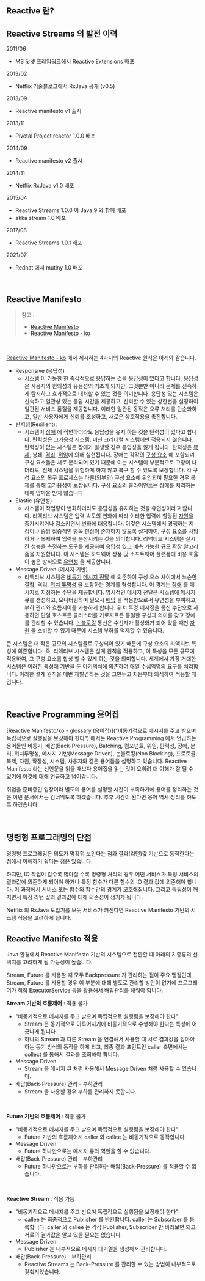 ## Reactive 란?

## Reactive Streams 의 발전 이력

2011/06

- MS 닷넷 프레임워크에서 Reactive Extensions 배포

2013/02

- Netflix 기술블로그에서 RxJava 공개 (v0.5)

2013/09

- Reactive manifesto v1 출시

2013/11

- Pivotal Project reactor 1.0.0 배포

2014/09

- Reactive manifesto v2 출시

2014/11

- Netflix RxJava v1.0 배포

2015/04

- Reactive Streams 1.0.0 이 Java 9 와 함께 배포
- akka stream 1.0 배포

2017/08

- Reactive Streams 1.0.1 배포

2021/07

- Redhat 에서 mutiny 1.0 배포

<br/>



## Reactive Manifesto

> 참고 : 
>
> - [Reactive Manifesto](https://www.reactivemanifesto.org/)
> - [Reactive Manifesto - ko](https://www.reactivemanifesto.org/ko)

<br/>



[Reactive Manifesto - ko](https://www.reactivemanifesto.org/ko) 에서 제시하는 4가지의 Reactive 원칙은 아래와 같습니다.

- Responsive (응답성)
  -  [시스템](https://www.reactivemanifesto.org/ko/glossary#System) 이 가능한 한 즉각적으로 응답하는 것을 응답성이 있다고 합니다. 응답성은 사용자의 편의성과 유용성의 기초가 되지만, 그것뿐만 아니라 문제를 신속하게 탐지하고 효과적으로 대처할 수 있는 것을 의미합니다. 응답성 있는 시스템은 신속하고 일관성 있는 응답 시간을 제공하고, 신뢰할 수 있는 상한선을 설정하여 일관된 서비스 품질을 제공합니다. 이러한 일관된 동작은 오류 처리를 단순화하고, 일반 사용자에게 신뢰를 조성하고, 새로운 상호작용을 촉진합니다.
- 탄력성(Resilient):
  - 시스템이 [장애](https://www.reactivemanifesto.org/ko/glossary#Failure) 에 직면하더라도 응답성을 유지 하는 것을 탄력성이 있다고 합니다. 탄력성은 고가용성 시스템, 미션 크리티컬 시스템에만 적용되지 않습니다. 탄력성이 없는 시스템은 장애가 발생할 경우 응답성을 잃게 됩니다. 탄력성은 [복제](https://www.reactivemanifesto.org/ko/glossary#Replication), 봉쇄, [격리](https://www.reactivemanifesto.org/ko/glossary#Isolation), [위임](https://www.reactivemanifesto.org/ko/glossary#Delegation)에 의해 실현됩니다. 장애는 각각의 [구성 요소](https://www.reactivemanifesto.org/ko/glossary#Component) 에 포함되며 구성 요소들은 서로 분리되어 있기 때문에 이는 시스템이 부분적으로 고장이 나더라도, 전체 시스템을 위험하게 하지 않고 복구 할 수 있도록 보장합니다. 각 구성 요소의 복구 프로세스는 다른(외부의) 구성 요소에 위임되며 필요한 경우 복제를 통해 고가용성이 보장됩니다. 구성 요소의 클라이언트는 장애를 처리하는데에 압박을 받지 않습니다.
- Elastic (유연성)
  - 시스템이 작업량이 변화하더라도 응답성을 유지하는 것을 유연성이라고 합니다. 리액티브 시스템은 입력 속도의 변화에 따라 이러한 입력에 할당된 [자원](https://www.reactivemanifesto.org/ko/glossary#Resource)을 증가시키거나 감소키면서 변화에 대응합니다. 이것은 시스템에서 경쟁하는 지점이나 중앙 집중적인 병목 현상이 존재하지 않도록 설계하여, 구성 요소를 샤딩하거나 복제하여 입력을 분산시키는 것을 의미합니다. 리액티브 시스템은 실시간 성능을 측정하는 도구를 제공하여 응답성 있고 예측 가능한 규모 확장 알고리즘을 지원합니다. 이 시스템은 하드웨어 상품 및 소프트웨어 플랫폼에 비용 효율이 높은 방식으로 [유연성](https://www.reactivemanifesto.org/ko/glossary#Elasticity) 을 제공합니다.
- Message Driven (메시지 기반)
  - 리액티브 시스템은 [비동기](https://www.reactivemanifesto.org/ko/glossary#Asynchronous) [메시지 전달](https://www.reactivemanifesto.org/ko/glossary#Message-Driven) 에 의존하여 구성 요소 사이에서 느슨한 결합, 격리, [위치 투명성](https://www.reactivemanifesto.org/ko/glossary#Location-Transparency) 을 보장하는 경계를 형성합니다. 이 경계는 [장애](https://www.reactivemanifesto.org/ko/glossary#Failure) 를 메시지로 지정하는 수단을 제공합니다. 명시적인 메시지 전달은 시스템에 메시지 큐를 생성하고, 모니터링하며 필요시 [배압](https://www.reactivemanifesto.org/ko/glossary#Back-Pressure) 을 적용함으로써 유연성을 부여하고, 부하 관리와 흐름제어를 가능하게 합니다. 위치 투명 메시징을 통신 수단으로 사용하면 단일 호스트든 클러스터를 가로지르든 동일한 구성과 의미를 갖고 장애를 관리할 수 있습니다. [논블로킹](https://www.reactivemanifesto.org/ko/glossary#Non-Blocking) 통신은 수신자가 활성화가 되어 있을 때만 [자원](https://www.reactivemanifesto.org/ko/glossary#Resource) 을 소비할 수 있기 때문에 시스템 부하를 억제할 수 있습니다.



큰 시스템은 더 작은 규모의 시스템들로 구성되어 있기 때문에 구성 요소의 리액티브 특성에 의존합니다. 즉, 리액티브 시스템은 설계 원칙을 적용하고, 이 특성을 모든 규모에 적용하여, 그 구성 요소를 합성 할 수 있게 하는 것을 의미합니다. 세계에서 가장 거대한 시스템은 이러한 특성에 기반을 둔 아키텍처에 의존하여 매일 수십억명의 요구를 처리합니다. 이러한 설계 원칙을 매번 재발견하는 것을 그만두고 처음부터 의식하여 적용할 때 입니다.

<br/>



## Reactive Programming 용어집

[Reactive Manifesto/ko - glossary (용어집)]("비동기적으로 메시지를 주고 받으며 독립적으로 실행됨을 보장해야 한다") 에서는 Reactive Programming 에서 언급하는 용어들인 비동기, 배압(Back-Pressure), Batching, 컴포넌트, 위임, 탄력성, 장애, 분리, 위치투명성, 메시지 기반(Message Driven), 논블로킹(Non Blocking), 프로토콜, 복제, 자원, 확장성, 시스템, 사용자와 같은 용어들을 설명하고 있습니다. Reactive Manifesto 라는 선언문을 읽을 때보다 용어집을 읽는 것이 오히려 더 이해가 잘 될 수 있기에 이것에 대해 언급하고 넘어갑니다.<br/>

취업을 준비중인 입장이라 별도의 용어를 설명할 시간이 부족하기에 용어를 정리하는 것은 이번 문서에서는 건너뛰도록 하겠습니다. 추후 시간이 된다면 용어 역시 정리를 하도록 하겠습니다.<br/>

<br/>



## 명령형 프로그래밍의 단점

명령형 프로그래밍은 의도가 명확히 보인다는 점과 결과(리턴)값 기반으로 동작한다는 점에서 이해하기 쉽다는 점은 있습니다.<br/>

하지만, IO 작업이 갈수록 많아질 수록 명령형 처리의 경우 어떤 서비스가 특정 서비스의 결과값에 의존하게 되어야 하거나 특정 함수가 다른 함수의 IO 결과 값에 의존해야 합니다. 이 과정에서 서비스 또는 함수와 함수간의 경계가 모호해집니다. 그리고 독립성이 깨지면서 특정 리턴 값의 결과값에 대해 의존성이 생기게 됩니다.<br/>

Netflix 의 RxJava 도입기를 보듯 서비스가 커진다면 Reactive Manifesto 기반의 시스템 적용을 고려하게 됩니다.<br/>



## Reactive Manifesto 적용 

Java 환경에서 Reactive Manifesto 기반의 시스템으로 전환할 때 아래의 3 종류의 선택지를 고려하게 될 가능성이 높습니다. <br/>

Stream, Future 를 사용할 때 모두 Backpressure 가 관리하는 점이 주요 맹점인데, Stream, Future 를 사용할 경우 이 부분에 대해 별도로 관리할 방안이 없기에 프로그래머가 직접 ExecutorService 등을 활용해서 배압관리를 해줘야 합니다.<br/>

**Stream 기반의 흐름제어** : 적용 불가

- "비동기적으로 메시지를 주고 받으며 독립적으로 실행됨을 보장해야 한다"
  - Stream 은 동기적으로 이루어지기에 비동기적으로 수행해야 한다는 특성에 어긋나게 됩니다.
  - 하나의 Stream 과 다른 Stream 을 연결해서 사용할 때 서로 결과값을 알아야 하는 동기 방식의 동작을 하게 되고, 최종 결과 포인트인 caller 측면에서는 collect 를 통해서 결과를 조회해야 합니다. 
- Message Driven
  - Stream 을 메시지 큐 처럼 사용해서 Message Driven 처럼 사용할 수 있습니다.
- 배압(Back-Pressure) 관리 - 부하관리
  - Stream 을 사용할 경우 부하를 관리하지 못합니다.

<br/>

**Future 기반의 흐름제어** : 적용 불가

- "비동기적으로 메시지를 주고 받으며 독립적으로 실행됨을 보장해야 한다"
  - Future 기반의 흐름제어시 caller 와 callee 는 비동기적으로 동작합니다.
- Message Driven
  - Future 하나만으로는 메시지 큐의 역할을 할 수 없습니다.
- 배압(Back-Pressure) 관리 - 부하관리
  - Future 하나만으로는 부하를 관리하는 배압(Back-Pressure) 를 적용할 수 없습니다.

<br/>

**Reactive Stream** : 적용 가능

- "비동기적으로 메시지를 주고 받으며 독립적으로 실행됨을 보장해야 한다"
  - callee 는 최종적으로 Publisher 를 반환합니다. caller 는 Subscriber 를 등록합니다. caller 와 callee 는 각각 Publisher, Subscriber 만 바라보면 되고 서로의 결과값을 알고 있을 필요는 없습니다.
- Message Driven
  - Publisher 는 내부적으로 메시지 대기열을 생성해서 관리합니다.
- 배압(Back-Pressure) - 부하관리
  - Reactive Streams 는 Back-Pressure 를 관리할 수 있는 방법이 내부적으로 갖춰져있습니다.

<br/>

